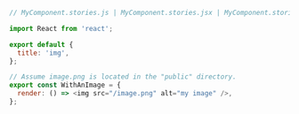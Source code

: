 ```js
// MyComponent.stories.js | MyComponent.stories.jsx | MyComponent.stories.ts | MyComponent.stories.tsx

import React from 'react';

export default {
  title: 'img',
};

// Assume image.png is located in the "public" directory.
export const WithAnImage = {
  render: () => <img src="/image.png" alt="my image" />,
};
```
